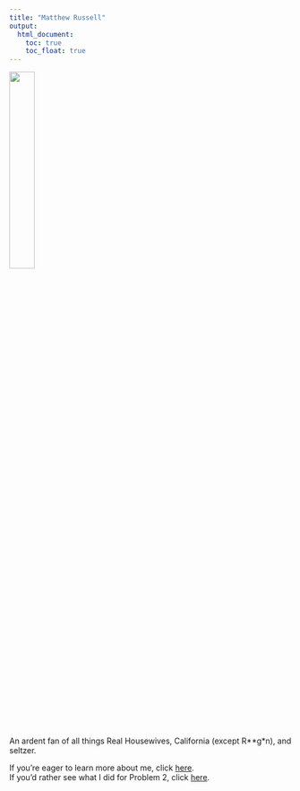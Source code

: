 ```yaml
---
title: "Matthew Russell"
output: 
  html_document:
    toc: true
    toc_float: true
---
```


<img src = "images/IMG_4528.jpg" style = "width:30%">

An ardent fan of all things Real Housewives, California (except R**g*n), and seltzer. 

If you're eager to learn more about me, click [here](about.html).  
If you'd rather see what I did for Problem 2, click [here](prob_2.html).